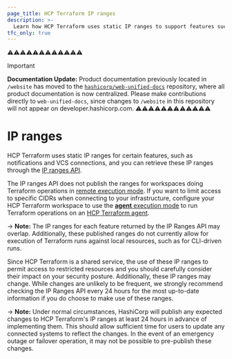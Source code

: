 ```yaml
---
page_title: HCP Terraform IP ranges 
description: >-
  Learn how HCP Terraform uses static IP ranges to support features such as notifications and VCS connections. HCP Terraform IP ranges may change.
tfc_only: true
---
```


⚠️⚠️⚠️⚠️⚠️⚠️⚠️⚠️⚠️⚠️⚠️⚠️
> [!IMPORTANT]  
> **Documentation Update:** Product documentation previously located in `/website` has moved to the [`hashicorp/web-unified-docs`](https://github.com/hashicorp/web-unified-docs) repository, where all product documentation is now centralized. Please make contributions directly to `web-unified-docs`, since changes to `/website` in this repository will not appear on developer.hashicorp.com.
⚠️⚠️⚠️⚠️⚠️⚠️⚠️⚠️⚠️⚠️⚠️⚠️

# IP ranges

HCP Terraform uses static IP ranges for certain features, such as notifications and VCS connections, and you can retrieve these IP ranges through the [IP ranges API](/terraform/cloud-docs/api-docs/ip-ranges).

The IP ranges API does not publish the ranges for workspaces doing Terraform operations in [remote execution mode](/terraform/cloud-docs/workspaces/settings#execution-mode). If you want to limit access to specific CIDRs when connecting to your infrastructure, configure your HCP Terraform workspace to use the [**agent** execution mode](/terraform/cloud-docs/workspaces/settings#execution-mode) to run Terraform operations on an [HCP Terraform agent](/terraform/cloud-docs/agents).

-> **Note:** The IP ranges for each feature returned by the IP Ranges API may overlap. Additionally, these published ranges do not currently allow for execution of Terraform runs against local resources, such as for CLI-driven runs.

Since HCP Terraform is a shared service, the use of these IP ranges to permit access to restricted resources and you should carefully consider their impact on your security posture. Additionally, these IP ranges may change. While changes are unlikely to be frequent, we strongly recommend checking the IP Ranges API every 24 hours for the most up-to-date information if you do choose to make use of these ranges.

-> **Note:** Under normal circumstances, HashiCorp will publish any expected changes to HCP Terraform's IP ranges at least 24 hours in advance of implementing them. This should allow sufficient time for users to update any connected systems to reflect the changes. In the event of an emergency outage or failover operation, it may not be possible to pre-publish these changes.
